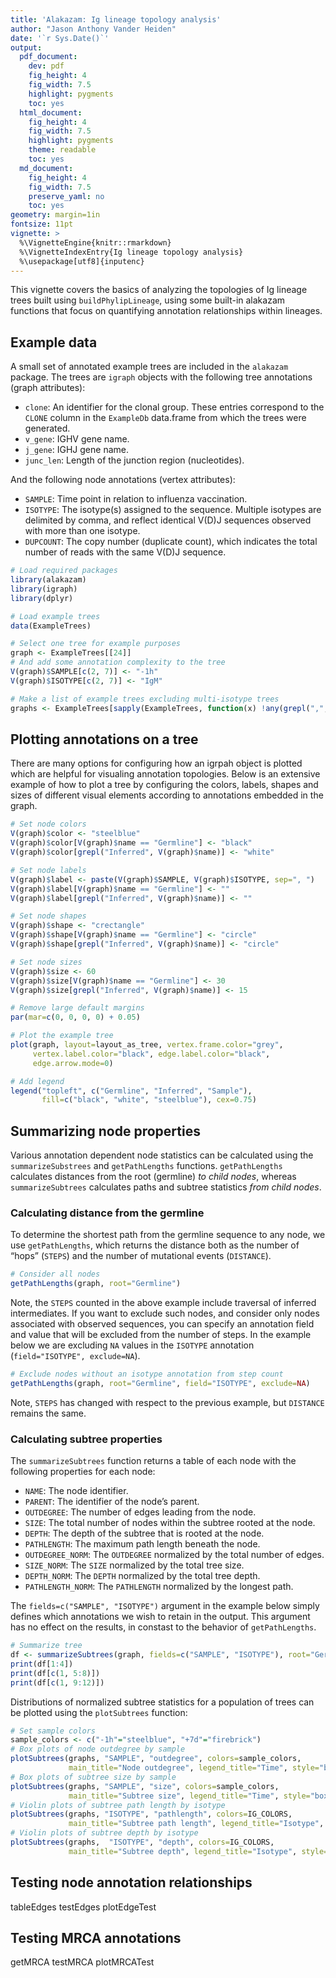 ```yaml
---
title: 'Alakazam: Ig lineage topology analysis'
author: "Jason Anthony Vander Heiden"
date: '`r Sys.Date()`'
output:
  pdf_document:
    dev: pdf
    fig_height: 4
    fig_width: 7.5
    highlight: pygments
    toc: yes
  html_document:
    fig_height: 4
    fig_width: 7.5
    highlight: pygments
    theme: readable
    toc: yes
  md_document:
    fig_height: 4
    fig_width: 7.5
    preserve_yaml: no
    toc: yes
geometry: margin=1in
fontsize: 11pt
vignette: >
  %\VignetteEngine{knitr::rmarkdown}
  %\VignetteIndexEntry{Ig lineage topology analysis}
  %\usepackage[utf8]{inputenc}
---
```


This vignette covers the basics of analyzing the topologies of Ig lineage 
trees built using `buildPhylipLineage`, using some built-in alakazam functions
that focus on quantifying annotation relationships within lineages.

## Example data

A small set of annotated example trees are included in the `alakazam` package.
The trees are `igraph` objects with the following tree annotations (graph attributes):

* `clone`: An identifier for the clonal group. These entries correspond to the `CLONE`
           column in the `ExampleDb` data.frame from which the trees were generated.
* `v_gene`: IGHV gene name. 
* `j_gene`: IGHJ gene name. 
* `junc_len`: Length of the junction region (nucleotides).

And the following node annotations (vertex attributes):

* `SAMPLE`: Time point in relation to influenza vaccination.
* `ISOTYPE`: The isotype(s) assigned to the sequence. Multiple isotypes are 
             delimited by comma, and reflect identical V(D)J sequences observed
             with more than one isotype.
* `DUPCOUNT`: The copy number (duplicate count), which indicates the total number 
              of reads with the same V(D)J sequence.

```r
# Load required packages
library(alakazam)
library(igraph)
library(dplyr)

# Load example trees
data(ExampleTrees)

# Select one tree for example purposes
graph <- ExampleTrees[[24]]
# And add some annotation complexity to the tree
V(graph)$SAMPLE[c(2, 7)] <- "-1h"
V(graph)$ISOTYPE[c(2, 7)] <- "IgM"

# Make a list of example trees excluding multi-isotype trees
graphs <- ExampleTrees[sapply(ExampleTrees, function(x) !any(grepl(",", V(x)$ISOTYPE)))]
```

## Plotting annotations on a tree

There are many options for configuring how an igrpah object is plotted which
are helpful for visualing annotation topologies. Below is an extensive example of
how to plot a tree by configuring the colors, labels, shapes and sizes of
different visual elements according to annotations embedded in the graph.

```r
# Set node colors
V(graph)$color <- "steelblue"
V(graph)$color[V(graph)$name == "Germline"] <- "black"
V(graph)$color[grepl("Inferred", V(graph)$name)] <- "white"

# Set node labels
V(graph)$label <- paste(V(graph)$SAMPLE, V(graph)$ISOTYPE, sep=", ")
V(graph)$label[V(graph)$name == "Germline"] <- ""
V(graph)$label[grepl("Inferred", V(graph)$name)] <- ""

# Set node shapes
V(graph)$shape <- "crectangle"
V(graph)$shape[V(graph)$name == "Germline"] <- "circle"
V(graph)$shape[grepl("Inferred", V(graph)$name)] <- "circle"

# Set node sizes
V(graph)$size <- 60
V(graph)$size[V(graph)$name == "Germline"] <- 30
V(graph)$size[grepl("Inferred", V(graph)$name)] <- 15 

# Remove large default margins
par(mar=c(0, 0, 0, 0) + 0.05)

# Plot the example tree
plot(graph, layout=layout_as_tree, vertex.frame.color="grey", 
     vertex.label.color="black", edge.label.color="black", 
     edge.arrow.mode=0)

# Add legend
legend("topleft", c("Germline", "Inferred", "Sample"), 
       fill=c("black", "white", "steelblue"), cex=0.75)
```

## Summarizing node properties

Various annotation dependent node statistics can be calculated using the
`summarizeSubstrees` and `getPathLengths` functions. `getPathLengths` 
calculates distances from the root (germline) *to child nodes*, whereas 
`summarizeSubtrees` calculates paths and subtree statistics 
*from child nodes*.

### Calculating distance from the germline

To determine the shortest path from the germline sequence to any node, 
we use `getPathLengths`, which returns the distance both as the number
of "hops" (`STEPS`) and the number of mutational events (`DISTANCE`).

```r
# Consider all nodes
getPathLengths(graph, root="Germline")
```

Note, the `STEPS` counted in the above example include traversal of inferred 
intermediates. If you want to exclude such nodes, and consider only nodes
associated with observed sequences, you can specify an annotation field and 
value that will be excluded from the number of steps. In the example below
we are excluding `NA` values in the `ISOTYPE` annotation 
(`field="ISOTYPE", exclude=NA`). 

```r
# Exclude nodes without an isotype annotation from step count
getPathLengths(graph, root="Germline", field="ISOTYPE", exclude=NA)
```

Note, `STEPS` has changed with respect to the previous example, but 
`DISTANCE` remains the same.

### Calculating subtree properties

The `summarizeSubtrees` function returns a table of each node with the 
following properties for each node:

* `NAME`: The node identifier.
* `PARENT`: The identifier of the node's parent.
* `OUTDEGREE`: The number of edges leading from the node.
* `SIZE`: The total number of nodes within the subtree rooted at the node.
* `DEPTH`: The depth of the subtree that is rooted at the node.
* `PATHLENGTH`: The maximum path length beneath the node.
* `OUTDEGREE_NORM`: The `OUTDEGREE` normalized by the total number of edges.
* `SIZE_NORM`: The `SIZE` normalized by the total tree size.
* `DEPTH_NORM`: The `DEPTH` normalized by the total tree depth.
* `PATHLENGTH_NORM`: The `PATHLENGTH` normalized by the longest path.

The `fields=c("SAMPLE", "ISOTYPE")` argument in the example below simply
defines which annotations we wish to retain in the output. This argument
has no effect on the results, in constast to the behavior of `getPathLengths`.

```r
# Summarize tree
df <- summarizeSubtrees(graph, fields=c("SAMPLE", "ISOTYPE"), root="Germline")
print(df[1:4])
print(df[c(1, 5:8)])
print(df[c(1, 9:12)])
```

Distributions of normalized subtree statistics for a population of trees 
can be plotted using the `plotSubtrees` function:

```r
# Set sample colors
sample_colors <- c("-1h"="steelblue", "+7d"="firebrick")
# Box plots of node outdegree by sample
plotSubtrees(graphs, "SAMPLE", "outdegree", colors=sample_colors, 
             main_title="Node outdegree", legend_title="Time", style="box")
# Box plots of subtree size by sample
plotSubtrees(graphs, "SAMPLE", "size", colors=sample_colors, 
             main_title="Subtree size", legend_title="Time", style="box")
# Violin plots of subtree path length by isotype
plotSubtrees(graphs, "ISOTYPE", "pathlength", colors=IG_COLORS, 
             main_title="Subtree path length", legend_title="Isotype", style="violin")
# Violin plots of subtree depth by isotype
plotSubtrees(graphs,  "ISOTYPE", "depth", colors=IG_COLORS, 
             main_title="Subtree depth", legend_title="Isotype", style="violin")
```

## Testing node annotation relationships

tableEdges
testEdges
plotEdgeTest

## Testing MRCA annotations

getMRCA
testMRCA
plotMRCATest


